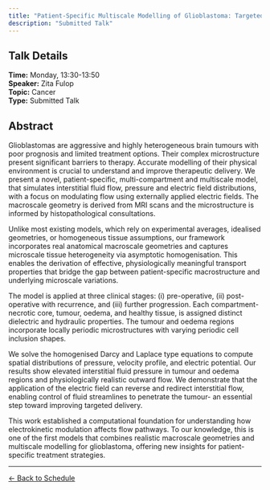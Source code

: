 ```yaml
---
title: "Patient-Specific Multiscale Modelling of Glioblastoma: Targeted Modulation of Interstitial Fluid Flow Using Electric Field"
description: "Submitted Talk"
---
```


## Talk Details

**Time:** Monday, 13:30-13:50\
**Speaker:** Zita Fulop\
**Topic:** Cancer\
**Type:** Submitted Talk

## Abstract

Glioblastomas are aggressive and highly heterogeneous brain tumours with poor prognosis and limited treatment options. Their complex microstructure present significant barriers to therapy. Accurate modelling of their physical environment is crucial to understand and improve therapeutic delivery. We present a novel, patient-specific, multi-compartment and multiscale model, that simulates interstitial fluid flow, pressure and electric field distributions, with a focus on modulating flow using externally applied electric fields. The macroscale geometry is derived from MRI scans and the microstructure is informed by histopathological consultations.

Unlike most existing models, which rely on experimental averages, idealised geometries, or homogeneous tissue assumptions, our framework incorporates real anatomical macroscale geometries and captures microscale tissue heterogeneity via asymptotic homogenisation. This enables the derivation of effective, physiologically meaningful transport properties that bridge the gap between patient-specific macrostructure and underlying microscale variations.

The model is applied at three clinical stages: (i) pre-operative, (ii) post-operative with recurrence, and (iii) further progression. Each compartment- necrotic core, tumour, oedema, and healthy tissue, is assigned distinct dielectric and hydraulic properties. The tumour and oedema regions incorporate locally periodic microstructures with varying periodic cell inclusion shapes.

We solve the homogenised Darcy and Laplace type equations to compute spatial distributions of pressure, velocity profile, and electric potential. Our results show elevated interstitial fluid pressure in tumour and oedema regions and physiologically realistic outward flow. We demonstrate that the application of the electric field can reverse and redirect interstitial flow, enabling control of fluid streamlines to penetrate the tumour- an essential step toward improving targeted delivery.

This work established a computational foundation for understanding how electrokinetic modulation affects flow pathways. To our knowledge, this is one of the first models that combines realistic macroscale geometries and multiscale modelling for glioblastoma, offering new insights for patient-specific treatment strategies.

------------------------------------------------------------------------

[← Back to Schedule](../schedule.html)
